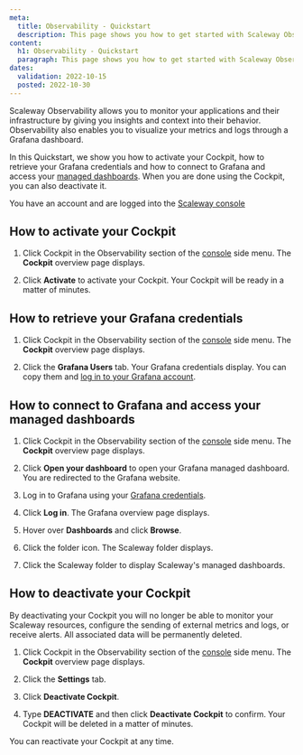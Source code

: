 ```yaml
---
meta:
  title: Observability - Quickstart
  description: This page shows you how to get started with Scaleway Observability.
content:
  h1: Observability - Quickstart
  paragraph: This page shows you how to get started with Scaleway Observability.
dates:
  validation: 2022-10-15
  posted: 2022-10-30
---
```


Scaleway Observability allows you to monitor your applications and their infrastructure by giving you insights and context into their behavior. Observability also enables you to visualize your metrics and logs through a Grafana dashboard.

In this Quickstart, we show you how to activate your Cockpit, how to retrieve your Grafana credentials and how to connect to Grafana and access your [managed dashboards](/observability/cockpit/concepts/#managed-dashboards). When you are done using the Cockpit, you can also deactivate it.

<Message type="requirement">

 You have an account and are logged into the [Scaleway console](https://console.scaleway.com)

</Message>

## How to activate your Cockpit


1. Click Cockpit in the Observability section of the [console](https://console.scaleway.com/) side menu. The **Cockpit** overview page displays.

2. Click **Activate** to activate your Cockpit. Your Cockpit will be ready in a matter of minutes.


## How to retrieve your Grafana credentials


1. Click Cockpit in the Observability section of the [console](https://console.scaleway.com/) side menu. The **Cockpit** overview page displays.

2. Click the **Grafana Users** tab. Your Grafana credentials display. You can copy them and [log in to your Grafana account](/observability/cockpit/how-to/access-grafana-and-managed-dashboards/).

## How to connect to Grafana and access your managed dashboards


1. Click Cockpit in the Observability section of the [console](https://console.scaleway.com/) side menu. The **Cockpit** overview page displays.

2. Click **Open your dashboard** to open your Grafana managed dashboard. You are redirected to the Grafana website.

3. Log in to Grafana using your [Grafana credentials](observability/cockpit/how-to/retrieve-grafana-credentials/).

4. Click **Log in**. The Grafana overview page displays.

5. Hover over **Dashboards** and click **Browse**.

    <Lightbox src="scaleway_garafna_browse.webp" alt="" />

6. Click the folder icon. The Scaleway folder displays.

7. Click the Scaleway folder to display Scaleway's managed dashboards.

## How to deactivate your Cockpit

<Message type="important">

 By deactivating your Cockpit you will no longer be able to monitor your Scaleway resources, configure the sending of external metrics and logs, or receive alerts. All associated data will be permanently deleted.

</Message>


1. Click Cockpit in the Observability section of the [console](https://console.scaleway.com/) side menu. The **Cockpit** overview page displays.

2. Click the **Settings** tab.

3. Click **Deactivate Cockpit**.

4. Type **DEACTIVATE** and then click **Deactivate Cockpit** to confirm. Your Cockpit will be deleted in a matter of minutes.

<Message type="note">

 You can reactivate your Cockpit at any time.

</Message>

